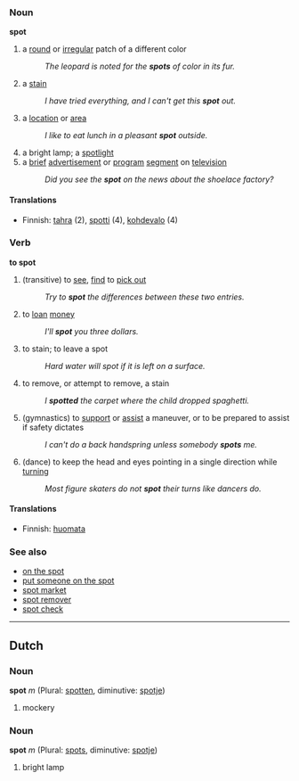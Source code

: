 ===Noun===
'''spot'''

# a [[round]] or [[irregular]] patch of a different color
#:''The leopard is noted for the '''spots''' of color in its fur.''
# a [[stain]]
#:''I have tried everything, and I can't get this '''spot''' out.''
#a [[location]] or [[area]]
#:''I like to eat lunch in a pleasant '''spot''' outside.''
# a bright lamp; a [[spotlight]]
# a [[brief]] [[advertisement]] or [[program]] [[segment]] on [[television]]
#:''Did you see the '''spot''' on the news about the shoelace factory?''

====Translations====
*Finnish: [[tahra]] (2), [[spotti]] (4), [[kohdevalo]] (4)

===Verb===
'''to spot'''

# (transitive) to [[see]], [[find]] to [[pick out]]  <!-- could STILL be improved -->
#:''Try to '''spot''' the differences between these two entries.''
# to [[loan]] [[money]]
#: ''I'll '''spot''' you three dollars.''
#to stain; to leave a spot
#:''Hard water will spot if it is left on a surface.''
#to remove, or attempt to remove, a stain
#:''I '''spotted''' the carpet where the child dropped spaghetti.''
# (gymnastics) to [[support]] or [[assist]] a maneuver, or to be prepared to assist if safety dictates
#:''I can't do a back handspring unless somebody '''spots''' me.''
# (dance) to keep the head and eyes pointing in a single direction while [[turn]]ing
#:''Most figure skaters do not '''spot''' their turns like dancers do.''

====Translations====
*Finnish: [[huomata]]

===See also===
*[[on the spot]]
*[[put someone on the spot]]
*[[spot market]]
*[[spot remover]]
*[[spot check]]
----

==Dutch==
===Noun===
'''spot''' ''m'' (Plural: [[spotten]], diminutive: [[spotje]])
# mockery

===Noun===
'''spot''' ''m'' (Plural: [[spots]], diminutive: [[spotje]])

# bright lamp